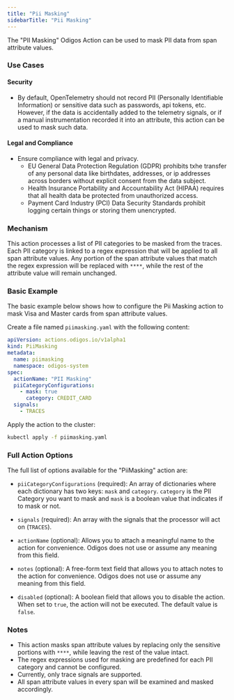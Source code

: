 ```yaml
---
title: "Pii Masking"
sidebarTitle: "Pii Masking"
---
```


The "PII Masking" Odigos Action can be used to mask PII data from span attribute values.

### Use Cases

#### Security

- By default, OpenTelemetry should not record PII (Personally Identifiable Information) or sensitive data such as passwords, api tokens, etc. However, if the data is accidentally added to the telemetry signals, or if a manual instrumentation recorded it into an attribute, this action can be used to mask such data.

#### Legal and Compliance

- Ensure compliance with legal and privacy.
    - EU General Data Protection Regulation (GDPR) prohibits txhe transfer of any personal data like birthdates, addresses, or ip addresses across borders without explicit consent from the data subject.
    - Health Insurance Portability and Accountability Act (HIPAA) requires that all health data be protected from unauthorized access.
    - Payment Card Industry (PCI) Data Security Standards prohibit logging certain things or storing them unencrypted.


### Mechanism

This action processes a list of PII categories to be masked from the traces. Each PII category is linked to a regex expression that will be applied to all span attribute values. Any portion of the span attribute values that match the regex expression will be replaced with `****`, while the rest of the attribute value will remain unchanged.


### Basic Example

The basic example below shows how to configure the Pii Masking action to mask Visa and Master cards from span attribute values.


Create a file named `piimasking.yaml` with the following content:

```yaml
apiVersion: actions.odigos.io/v1alpha1
kind: PiiMasking
metadata:
  name: piimasking
  namespace: odigos-system
spec:
  actionName: "PII Masking"
  piiCategoryConfigurations:
    - mask: true
      category: CREDIT_CARD
  signals:
    - TRACES
```

Apply the action to the cluster:

```bash
kubectl apply -f piimasking.yaml
```

### Full Action Options

The full list of options available for the "PiiMasking" action are:

- `piiCategoryConfigurations` (required): An array of dictionaries where each dictionary has two keys: `mask` and `category`. `category` is the PII Category you want to mask and `mask` is a boolean value that indicates if to mask or not.

- `signals` (required): An array with the signals that the processor will act on (`TRACES`).

- `actionName` (optional): Allows you to attach a meaningful name to the action for convenience. Odigos does not use or assume any meaning from this field.

- `notes` (optional): A free-form text field that allows you to attach notes to the action for convenience. Odigos does not use or assume any meaning from this field.

- `disabled` (optional): A boolean field that allows you to disable the action. When set to `true`, the action will not be executed. The default value is `false`.

### Notes

- This action masks span attribute values by replacing only the sensitive portions with `****`, while leaving the rest of the value intact.
- The regex expressions used for masking are predefined for each PII category and cannot be configured.
- Currently, only trace signals are supported.
- All span attribute values in every span will be examined and masked accordingly.
